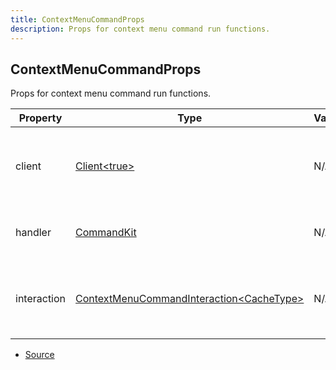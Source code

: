 ```yaml
---
title: ContextMenuCommandProps
description: Props for context menu command run functions.
---
```


## ContextMenuCommandProps

Props for context menu command run functions.

| Property | Type | Value | Description |
| ----------- | ----------- | ----------- | ----------- |
| client | [Client\<true>](https://discord.js.org/docs/packages/discord.js/main/Client:Class) | N/A | The Discord.js client object that CommandKit is handling. |
| handler | [CommandKit](/docs/api-reference/classes/CommandKit) | N/A | The current CommandKit handler instance. |
| interaction | [ContextMenuCommandInteraction\<CacheType>](https://discord.js.org/docs/packages/discord.js/main/ContextMenuCommandInteraction:Class) | N/A | The current context menu command interaction object. |


- [Source](https://github.com/underctrl-io/commandkit/blob/d276a8377813631933aebfa66545130a52f7a7cb/packages/commandkit/src/types.ts#L157)